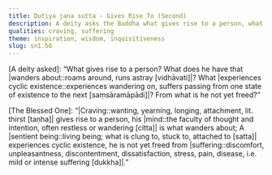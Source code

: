```yaml
---
title: Dutiya jana sutta - Gives Rise To (Second)
description: A deity asks the Buddha what gives rise to a person, what does he have that wanders about, what experiences cyclic existence, and from what is this person not yet freed.
qualities: craving, suffering
theme: inspiration, wisdom, inquisitiveness
slug: sn1.56
---
```


[A deity asked]: “What gives rise to a person?
What does he have that |wanders about::roams around, runs astray [vidhāvati]|?
What |experiences cyclic existence::experiences wandering on, suffers passing from one state of existence to the next [saṃsāramāpādi]|?
From what is he not yet freed?”

[The Blessed One]: “|Craving::wanting, yearning, longing, attachment, lit. thirst [taṇha]| gives rise to a person,
his |mind::the faculty of thought and intention, often restless or wandering [citta]| is what wanders about;
A |sentient being::living being; what is clung to, stuck to, attached to [satta]| experiences cyclic existence,
he is not yet freed from |suffering::discomfort, unpleasantness, discontentment, dissatisfaction, stress, pain, disease, i.e. mild or intense suffering [dukkha]|.”